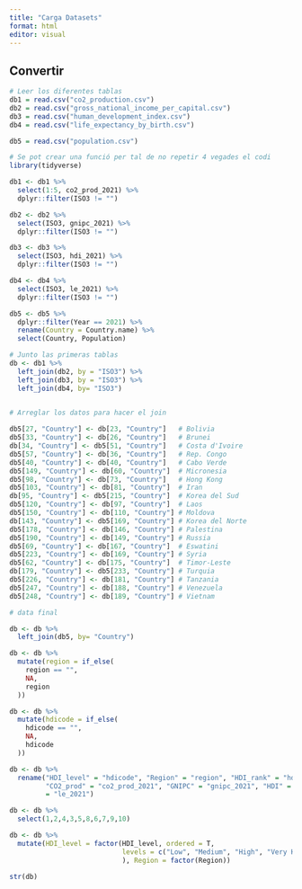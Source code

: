 ```yaml
---
title: "Carga Datasets"
format: html
editor: visual
---
```

## Convertir  
```r
# Leer los diferentes tablas
db1 = read.csv("co2_production.csv")
db2 = read.csv("gross_national_income_per_capital.csv")
db3 = read.csv("human_development_index.csv")
db4 = read.csv("life_expectancy_by_birth.csv")

db5 = read.csv("population.csv")
```

```r
# Se pot crear una funció per tal de no repetir 4 vegades el codi
library(tidyverse)

db1 <- db1 %>% 
  select(1:5, co2_prod_2021) %>% 
  dplyr::filter(ISO3 != "")

db2 <- db2 %>% 
  select(ISO3, gnipc_2021) %>% 
  dplyr::filter(ISO3 != "")

db3 <- db3 %>% 
  select(ISO3, hdi_2021) %>% 
  dplyr::filter(ISO3 != "")

db4 <- db4 %>% 
  select(ISO3, le_2021) %>% 
  dplyr::filter(ISO3 != "")

db5 <- db5 %>% 
  dplyr::filter(Year == 2021) %>% 
  rename(Country = Country.name) %>% 
  select(Country, Population)


```

```r
# Junto las primeras tablas
db <- db1 %>% 
  left_join(db2, by = "ISO3") %>% 
  left_join(db3, by = "ISO3") %>% 
  left_join(db4, by= "ISO3")
  
```



```r
# Arreglar los datos para hacer el join

db5[27, "Country"] <- db[23, "Country"]   # Bolivia
db5[33, "Country"] <- db[26, "Country"]   # Brunei
db[34, "Country"] <- db5[51, "Country"]   # Costa d'Ivoire
db5[57, "Country"] <- db[36, "Country"]   # Rep. Congo
db5[40, "Country"] <- db[40, "Country"]   # Cabo Verde
db5[149, "Country"] <- db[60, "Country"]  # Micronesia
db5[98, "Country"] <- db[73, "Country"]   # Hong Kong
db5[103, "Country"] <- db[81, "Country"]  # Iran
db[95, "Country"] <- db5[215, "Country"]  # Korea del Sud
db5[120, "Country"] <- db[97, "Country"]  # Laos
db5[150, "Country"] <- db[110, "Country"] # Moldova
db[143, "Country"] <- db5[169, "Country"] # Korea del Norte
db5[178, "Country"] <- db[146, "Country"] # Palestina
db5[190, "Country"] <- db[149, "Country"] # Russia
db5[69, "Country"] <- db[167, "Country"]  # Eswatini
db5[223, "Country"] <- db[169, "Country"] # Syria
db5[62, "Country"] <- db[175, "Country"]  # Timor-Leste
db[179, "Country"] <- db5[233, "Country"] # Turquia
db5[226, "Country"] <- db[181, "Country"] # Tanzania
db5[247, "Country"] <- db[188, "Country"] # Venezuela
db5[248, "Country"] <- db[189, "Country"] # Vietnam
```


```r
# data final

db <- db %>% 
  left_join(db5, by= "Country")
```

```r
db <- db %>%
  mutate(region = if_else(
    region == "",
    NA, 
    region
  ))
```

```r
db <- db %>%
  mutate(hdicode = if_else(
    hdicode == "",
    NA, 
    hdicode
  ))
```



```r
db <- db %>% 
  rename("HDI_level" = "hdicode", "Region" = "region", "HDI_rank" = "hdi_rank_2021", 
         "CO2_prod" = "co2_prod_2021", "GNIPC" = "gnipc_2021", "HDI" = "hdi_2021", "Life_exp" 
         = "le_2021")
```

```r
db <- db %>% 
  select(1,2,4,3,5,8,6,7,9,10)
```


```r
db <- db %>% 
  mutate(HDI_level = factor(HDI_level, ordered = T, 
                            levels = c("Low", "Medium", "High", "Very High")
                            ), Region = factor(Region))

str(db)

```


